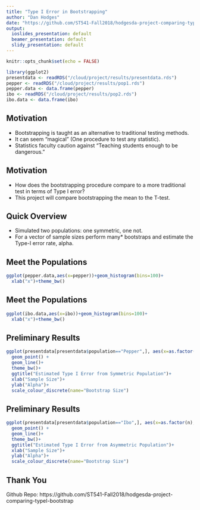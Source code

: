 ```yaml
---
title: "Type I Error in Bootstrapping"
author: "Dan Hodges"
date: "https://github.com/ST541-Fall2018/hodgesda-project-comparing-typeI-bootstrap"
output:
  ioslides_presentation: default
  beamer_presentation: default
  slidy_presentation: default
---
```


```r
knitr::opts_chunk$set(echo = FALSE)
```

```r
library(ggplot2)
presentdata <- readRDS("/cloud/project/results/presentdata.rds")
pepper <- readRDS("/cloud/project/results/pop1.rds")
pepper.data <- data.frame(pepper)
ibo <- readRDS("/cloud/project/results/pop2.rds")
ibo.data <- data.frame(ibo)
```

## Motivation
- Bootstrapping is taught as an alternative to traditional testing methods.
- It can seem "magical" (One procedure to test any statistic).
- Statistics faculty caution against "Teaching students enough to be dangerous."

## Motivation
- How does the bootstrapping procedure compare to a more traditional test in terms of Type I error?
- This project will compare bootstrapping the mean to the T-test.

## Quick Overview
- Simulated two populations: one symmetric, one not.
- For a vector of sample sizes perform many* bootstraps and estimate the Type-I error rate, alpha.

## Meet the Populations

```r
ggplot(pepper.data,aes(x=pepper))+geom_histogram(bins=100)+
  xlab("x")+theme_bw()
```

## Meet the Populations

```r
ggplot(ibo.data,aes(x=ibo))+geom_histogram(bins=100)+
  xlab("x")+theme_bw()
```

## Preliminary Results

```r
ggplot(presentdata[presentdata$population=="Pepper",], aes(x=as.factor(n), y=alpha, color=as.factor(nboot), group=as.factor(nboot))) +
  geom_point() +
  geom_line()+
  theme_bw()+
  ggtitle("Estimated Type I Error from Symmetric Population")+
  xlab("Sample Size")+
  ylab("Alpha")+
  scale_colour_discrete(name="Bootstrap Size")

```

## Preliminary Results

```r
ggplot(presentdata[presentdata$population=="Ibo",], aes(x=as.factor(n), y=alpha, color=as.factor(nboot), group=as.factor(nboot))) +
  geom_point() +
  geom_line()+
  theme_bw()+
  ggtitle("Estimated Type I Error from Asymmetric Population")+
  xlab("Sample Size")+
  ylab("Alpha")+
  scale_colour_discrete(name="Bootstrap Size")
```

## Thank You

Github Repo: https://github.com/ST541-Fall2018/hodgesda-project-comparing-typeI-bootstrap